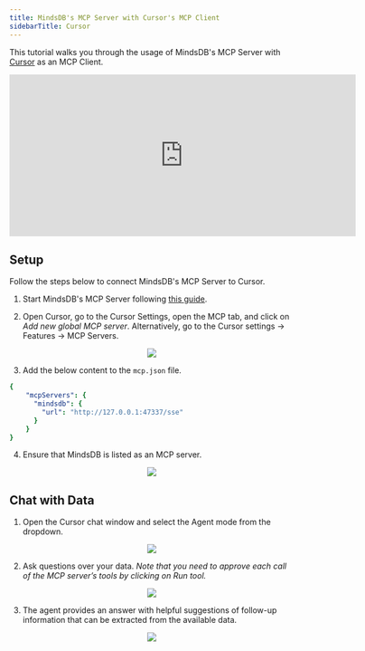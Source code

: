 ```yaml
---
title: MindsDB's MCP Server with Cursor's MCP Client
sidebarTitle: Cursor
---
```


This tutorial walks you through the usage of MindsDB's MCP Server with [Cursor](https://www.cursor.com/) as an MCP Client.

<iframe
  className="w-full h-96"
  width="613"
  height="286"
  src="https://www.youtube.com/embed/f5VFd5LIuPg"
  title="MindsDB an an MCP server"
  frameBorder="0"
  allow="accelerometer; autoplay; clipboard-write; encrypted-media; gyroscope; picture-in-picture"
  allowFullScreen
></iframe>

## Setup

Follow the steps below to connect MindsDB's MCP Server to Cursor.

1. Start MindsDB's MCP Server following [this guide](/mcp/usage).

2. Open Cursor, go to the Cursor Settings, open the MCP tab, and click on *Add new global MCP server*. Alternatively, go to the Cursor settings -> Features -> MCP Servers.

  <p align="center">
    <img src="/assets/mcp_cursor_settings.png" />
  </p>

3. Add the below content to the `mcp.json` file.

  ```yml
  {
      "mcpServers": {
        "mindsdb": {
          "url": "http://127.0.0.1:47337/sse"
        }
      }
  }
  ```

4. Ensure that MindsDB is listed as an MCP server.

  <p align="center">
    <img src="/assets/mcp_cursor_mcp_server.png" />
  </p>

## Chat with Data

1. Open the Cursor chat window and select the Agent mode from the dropdown.

<p align="center">
  <img src="/assets/mcp_cursor_chat_mode.png" />
</p>

2. Ask questions over your data. *Note that you need to approve each call of the MCP server’s tools by clicking on Run tool.*

<p align="center">
  <img src="/assets/mcp_cursor_chat_tool.png" />
</p>

3. The agent provides an answer with helpful suggestions of follow-up information that can be extracted from the available data.

<p align="center">
  <img src="/assets/mcp_cursor_chat.png" />
</p>
